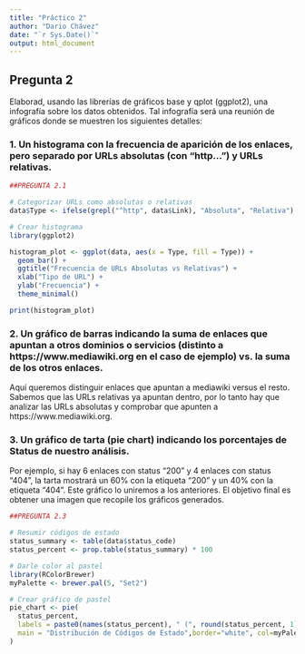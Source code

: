```yaml
---
title: "Práctico 2"
author: "Dario Chávez"
date: "`r Sys.Date()`"
output: html_document
---
```


## Pregunta 2

Elaborad, usando las librerías de gráficos base y qplot (ggplot2), una infografía sobre los 
datos obtenidos. Tal infografía será una reunión de gráficos donde se muestren los 
siguientes detalles: 

### 1. Un histograma con la frecuencia de aparición de los enlaces, pero separado por URLs absolutas (con “http…”) y URLs relativas. 

```r
##PREGUNTA 2.1

# Categorizar URLs como absolutas o relativas
data$Type <- ifelse(grepl("^http", data$Link), "Absoluta", "Relativa")

# Crear histograma
library(ggplot2)

histogram_plot <- ggplot(data, aes(x = Type, fill = Type)) +
  geom_bar() +
  ggtitle("Frecuencia de URLs Absolutas vs Relativas") +
  xlab("Tipo de URL") +
  ylab("Frecuencia") +
  theme_minimal()

print(histogram_plot)
```

### 2. Un gráfico de barras indicando la suma de enlaces que apuntan a otros  dominios o servicios (distinto a https://www.mediawiki.org en el caso de ejemplo) vs. la suma de los otros enlaces.

Aquí queremos distinguir enlaces que apuntan a mediawiki versus el resto. 
Sabemos que las URLs relativas ya apuntan dentro, por lo tanto hay que analizar 
las URLs absolutas y comprobar que apunten a https://www.mediawiki.org.


### 3. Un gráfico de tarta (pie chart) indicando los porcentajes de Status de nuestro análisis. 

Por ejemplo, si hay 6 enlaces con status “200” y 4 enlaces con status “404”, la 
tarta mostrará un 60% con la etiqueta “200” y un 40% con la etiqueta “404”. Este 
gráfico lo uniremos a los anteriores. El objetivo final es obtener una imagen que 
recopile los gráficos generados. 

```r
##PREGUNTA 2.3

# Resumir códigos de estado
status_summary <- table(data$status_code)
status_percent <- prop.table(status_summary) * 100

# Darle color al pastel
library(RColorBrewer)
myPalette <- brewer.pal(5, "Set2") 

# Crear gráfico de pastel
pie_chart <- pie(
  status_percent,
  labels = paste0(names(status_percent), " (", round(status_percent, 1), "%)"),
  main = "Distribución de Códigos de Estado",border="white", col=myPalette
)

```